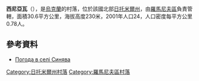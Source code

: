 {{coord|50|11|7|N|28|1|13|E|scale:30000|display=title}}

'''西尼亞瓦'''（{{lang-uk|Синява}}），是[[烏克蘭|烏克蘭]]的村落，位於該國北部[[日托米爾州|日托米爾州]]，由[[羅馬尼夫區|羅馬尼夫區]]負責管轄，面積30.6平方公里，海拔高度230米，2001年人口24，人口密度每平方公里0.78人。

==參考資料==
* [http://weather.in.ua/ua/zhitomirskaja/23846 Погода в селі Синява] {{Wayback|url=http://weather.in.ua/ua/zhitomirskaja/23846 |date=20200919142358 }}

{{DEFAULTSORT:Синява}}
[[Category:日托米爾州村落|Category:日托米爾州村落]]
[[Category:羅馬尼夫區村落|Category:羅馬尼夫區村落]]


{{Zhytomyr-geo-stub}}